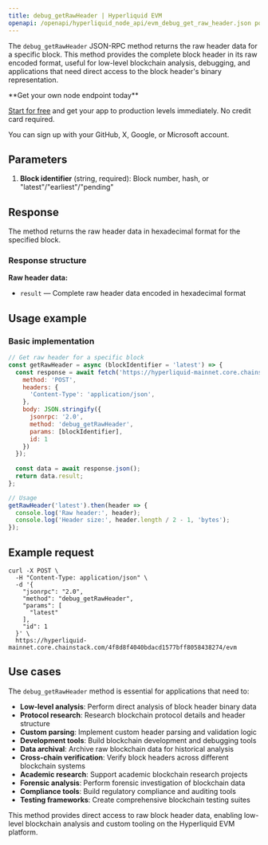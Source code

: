 ```yaml
---
title: debug_getRawHeader | Hyperliquid EVM
openapi: /openapi/hyperliquid_node_api/evm_debug_get_raw_header.json post /evm
---
```


The `debug_getRawHeader` JSON-RPC method returns the raw header data for a specific block. This method provides the complete block header in its raw encoded format, useful for low-level blockchain analysis, debugging, and applications that need direct access to the block header's binary representation.

<Check>
**Get your own node endpoint today**

[Start for free](https://console.chainstack.com/) and get your app to production levels immediately. No credit card required.

You can sign up with your GitHub, X, Google, or Microsoft account.
</Check>

## Parameters

1. **Block identifier** (string, required): Block number, hash, or "latest"/"earliest"/"pending"

## Response

The method returns the raw header data in hexadecimal format for the specified block.

### Response structure

**Raw header data:**
- `result` — Complete raw header data encoded in hexadecimal format

## Usage example

### Basic implementation

```javascript
// Get raw header for a specific block
const getRawHeader = async (blockIdentifier = 'latest') => {
  const response = await fetch('https://hyperliquid-mainnet.core.chainstack.com/YOUR_ENDPOINT/evm', {
    method: 'POST',
    headers: {
      'Content-Type': 'application/json',
    },
    body: JSON.stringify({
      jsonrpc: '2.0',
      method: 'debug_getRawHeader',
      params: [blockIdentifier],
      id: 1
    })
  });
  
  const data = await response.json();
  return data.result;
};

// Usage
getRawHeader('latest').then(header => {
  console.log('Raw header:', header);
  console.log('Header size:', header.length / 2 - 1, 'bytes');
});
```

## Example request

```shell Shell
curl -X POST \
  -H "Content-Type: application/json" \
  -d '{
    "jsonrpc": "2.0",
    "method": "debug_getRawHeader",
    "params": [
      "latest"
    ],
    "id": 1
  }' \
  https://hyperliquid-mainnet.core.chainstack.com/4f8d8f4040bdacd1577bff8058438274/evm
```

## Use cases

The `debug_getRawHeader` method is essential for applications that need to:

* **Low-level analysis**: Perform direct analysis of block header binary data
* **Protocol research**: Research blockchain protocol details and header structure
* **Custom parsing**: Implement custom header parsing and validation logic
* **Development tools**: Build blockchain development and debugging tools
* **Data archival**: Archive raw blockchain data for historical analysis
* **Cross-chain verification**: Verify block headers across different blockchain systems
* **Academic research**: Support academic blockchain research projects
* **Forensic analysis**: Perform forensic investigation of blockchain data
* **Compliance tools**: Build regulatory compliance and auditing tools
* **Testing frameworks**: Create comprehensive blockchain testing suites

This method provides direct access to raw block header data, enabling low-level blockchain analysis and custom tooling on the Hyperliquid EVM platform.